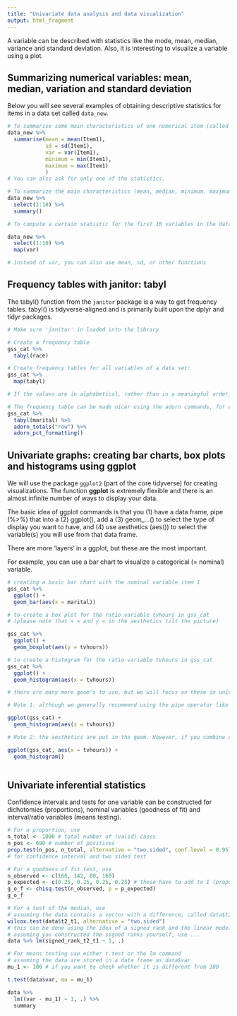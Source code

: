 ```yaml
---
title: "Univariate data analysis and data visualization"
output: html_fragment
---
```


A variable can be described with statistics like the mode, mean, median, variance and standard deviation. Also, it is interesting to visualize a variable using a plot.

## Summarizing numerical variables: mean, median, variation and standard deviation

Below you will see several examples of obtaining descriptive statistics for items in a data set called `data_new`.

```r

# To summarise some main characteristics of one numerical item (called Item1):
data_new %>% 
  summarise(mean = mean(Item1),
            sd = sd(Item1),
            var = var(Item1),
            minimum = min(Item1),
            maximum = max(Item1)
            )
# You can also ask for only one of the statistics.

# To summarize the main characteristics (mean, median, minimum, maximum, Q1, Q3 and number of missings) of multiple variables (in this example: the first 10 variables) in the data set:
data_new %>% 
  select(1:10) %>%
  summary()           

# To compute a certain statistic for the first 10 variables in the data set, you can also use the map() function:

data_new %>%
  select(1:10) %>%
  map(var)

# instead of var, you can also use mean, sd, or other functions

```


## Frequency tables with janitor: tabyl

The tabyl() function from the `janitor` package is a way to get frequency tables. tabyl() is tidyverse-aligned and is primarily built upon the dplyr and tidyr packages.

```r

# Make sure 'janitor' in loaded into the library

# Create a frequency table
gss_cat %>%
  tabyl(race)

# Create frequency tables for all variables of a data set:
gss_cat %>%
  map(tabyl)

# If the values are in alphabetical, rather than in a meaningful order, make sure the variable is stored as an 'ordered factor' (see above).

# The frequency table can be made nicer using the adorn commands, for example:
gss_cat %>%
  tabyl(marital) %>%
  adorn_totals("row") %>%
  adorn_pct_formatting()

```

## Univariate graphs: creating bar charts, box plots and histograms using ggplot

We will use the package `ggplot2` (part of the core tidyverse) for creating visualizations. The function **ggplot** is extremely flexible and there is an almost infinite number of ways to display your data.

The basic idea of ggplot commands is that you 
(1) have a data frame, pipe (%>%) that into a 
(2) ggplot(), add a
(3) geom_...() to select the type of display you want to have, and
(4) use aesthetics (aes()) to select the variable(s) you will use from that data frame.

There are more 'layers' in a ggplot, but these are the most important.

For example, you can use a bar chart to visualize a categorical (= nominal) variable. 

```r

# creating a basic bar chart with the nominal variable item 1
gss_cat %>% 
  ggplot() +
  geom_bar(aes(x = marital))

# to create a box plot for the ratio variable tvhours in gss_cat 
# (please note that x = and y = in the aesthetics tilt the picture)

gss_cat %>% 
  ggplot() +
  geom_boxplot(aes(y = tvhours))

# to create a histogram for the ratio variable tvhours in gss_cat
gss_cat %>% 
  ggplot() +
  geom_histogram(aes(x = tvhours))

# there are many more geom's to use, but we will focus on these in univariate analysis. But this is definitely a topic you can explore further. Think for example about changing the colors of the bars in a barchart, adding better titles or adding annotations.

# Note 1: although we generally recommend using the pipe operator like this, if you start visualizing data from different objects in one plot, it may be wise to put the data inside the ggplot:

ggplot(gss_cat) +
  geom_histogram(aes(x = tvhours))

# Note 2: the aesthetics are put in the geom. However, if you combine different geom's (scatter and line) displaying the same variables, it is more efficient, to but the aesthetics in the general ggplot command too:

ggplot(gss_cat, aes(x = tvhours)) +
  geom_histogram()
  
```
  
## Univariate inferential statistics

Confidence intervals and tests for one variable can be constructed for dichotomies (proportions), nominal variables (goodness of fit) and interval/ratio variables (means testing).

```r

# For a proportion, use
n_total <- 1000 # total number of (valid) cases
n_pos <- 690 # number of positives
prop.test(n_pos, n_total, alternative = "two.sided", conf.level = 0.95) 
# for confidence interval and two sided test

# For a goodness of fit test, use
n_observed <- c(166, 142, 80, 160)
p_expected <- c(0.25, 0.25, 0.25, 0.25) # these have to add to 1 (proportions)
g_o_f <- chisq.test(n_observed, p = p_expected)
g_o_f

# For a test of the median, use
# assuming the data contains a vector with a difference, called data$t2_t1
wilcox.test(data$t2_t1, alternative = "two.sided")
# this can be done using the idea of a signed rank and the linear model too.
# assuming you constructed the signed ranks yourself, use ...
data %>% lm(signed_rank_t2_t1 ~ 1, .)

# For means testing use either t.test or the lm command
# assuming the data are stored in a data frame as data$var
mu_1 <- 100 # if you want to check whether it is different from 100

t.test(data$var, mu = mu_1)

data %>% 
  lm((var - mu_1) ~ 1, .) %>% 
  summary
```
